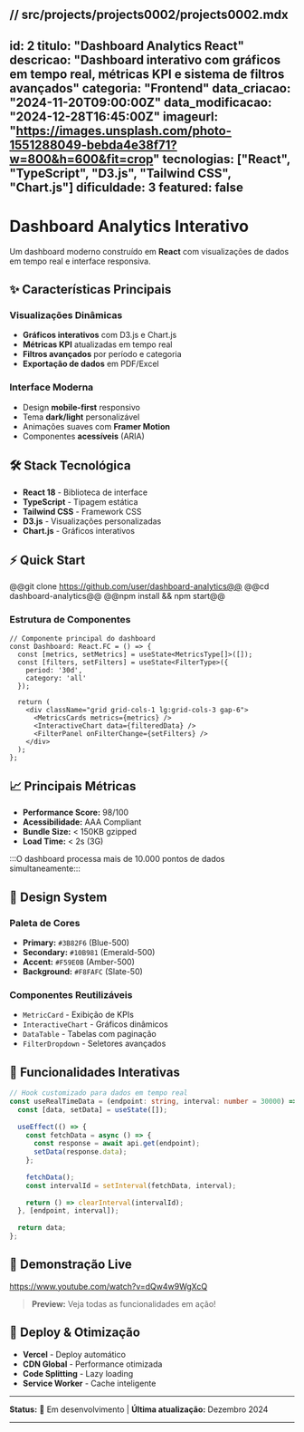 // src/projects/projects0002/projects0002.mdx
---
id: 2
titulo: "Dashboard Analytics React"
descricao: "Dashboard interativo com gráficos em tempo real, métricas KPI e sistema de filtros avançados"
categoria: "Frontend"
data_criacao: "2024-11-20T09:00:00Z"
data_modificacao: "2024-12-28T16:45:00Z"
imageurl: "https://images.unsplash.com/photo-1551288049-bebda4e38f71?w=800&h=600&fit=crop"
tecnologias: ["React", "TypeScript", "D3.js", "Tailwind CSS", "Chart.js"]
dificuldade: 3
featured: false
---

# Dashboard Analytics Interativo

Um dashboard moderno construído em **React** com visualizações de dados em tempo real e interface responsiva.

## ✨ Características Principais

### Visualizações Dinâmicas
- **Gráficos interativos** com D3.js e Chart.js
- **Métricas KPI** atualizadas em tempo real
- **Filtros avançados** por período e categoria
- **Exportação de dados** em PDF/Excel

### Interface Moderna
- Design **mobile-first** responsivo
- Tema **dark/light** personalizável
- Animações suaves com **Framer Motion**
- Componentes **acessíveis** (ARIA)

## 🛠️ Stack Tecnológica

- **React 18** - Biblioteca de interface
- **TypeScript** - Tipagem estática
- **Tailwind CSS** - Framework CSS
- **D3.js** - Visualizações personalizadas
- **Chart.js** - Gráficos interativos

## ⚡ Quick Start

@@git clone https://github.com/user/dashboard-analytics@@
@@cd dashboard-analytics@@
@@npm install && npm start@@

### Estrutura de Componentes
```tsx
// Componente principal do dashboard
const Dashboard: React.FC = () => {
  const [metrics, setMetrics] = useState<MetricsType[]>([]);
  const [filters, setFilters] = useState<FilterType>({
    period: '30d',
    category: 'all'
  });

  return (
    <div className="grid grid-cols-1 lg:grid-cols-3 gap-6">
      <MetricsCards metrics={metrics} />
      <InteractiveChart data={filteredData} />
      <FilterPanel onFilterChange={setFilters} />
    </div>
  );
};
```

## 📈 Principais Métricas

- **Performance Score:** 98/100
- **Acessibilidade:** AAA Compliant  
- **Bundle Size:** < 150KB gzipped
- **Load Time:** < 2s (3G)

:::O dashboard processa mais de 10.000 pontos de dados simultaneamente:::

## 🎨 Design System

### Paleta de Cores
- **Primary:** `#3B82F6` (Blue-500)
- **Secondary:** `#10B981` (Emerald-500)  
- **Accent:** `#F59E0B` (Amber-500)
- **Background:** `#F8FAFC` (Slate-50)

### Componentes Reutilizáveis
- `MetricCard` - Exibição de KPIs
- `InteractiveChart` - Gráficos dinâmicos
- `DataTable` - Tabelas com paginação
- `FilterDropdown` - Seletores avançados

## 🔄 Funcionalidades Interativas

```typescript
// Hook customizado para dados em tempo real
const useRealTimeData = (endpoint: string, interval: number = 30000) => {
  const [data, setData] = useState([]);
  
  useEffect(() => {
    const fetchData = async () => {
      const response = await api.get(endpoint);
      setData(response.data);
    };
    
    fetchData();
    const intervalId = setInterval(fetchData, interval);
    
    return () => clearInterval(intervalId);
  }, [endpoint, interval]);
  
  return data;
};
```

## 📱 Demonstração Live

https://www.youtube.com/watch?v=dQw4w9WgXcQ

> **Preview:** Veja todas as funcionalidades em ação!

## 🚀 Deploy & Otimização

- **Vercel** - Deploy automático
- **CDN Global** - Performance otimizada
- **Code Splitting** - Lazy loading
- **Service Worker** - Cache inteligente

---

**Status:** 🔄 Em desenvolvimento | **Última atualização:** Dezembro 2024

---